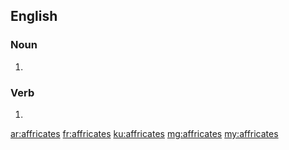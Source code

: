 ==English==

===Noun===
{{head|en|noun plural form}}

# {{plural of|affricate|lang=en}}

===Verb===
{{head|en|verb form}}

# {{en-third-person singular of|affricate}}

[[ar:affricates]]
[[fr:affricates]]
[[ku:affricates]]
[[mg:affricates]]
[[my:affricates]]